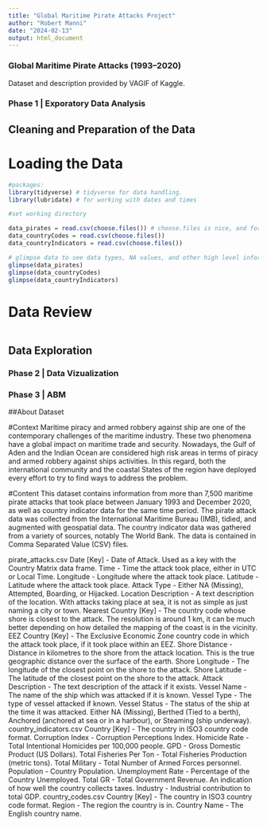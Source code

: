 ```yaml
---
title: "Global Maritime Pirate Attacks Project"
author: "Robert Manni"
date: "2024-02-13"
output: html_document
---
```


### Global Maritime Pirate Attacks (1993–2020)

Dataset and description provided by VAGIF of Kaggle. 

### Phase 1 | Exporatory Data Analysis

## Cleaning and Preparation of the Data

# Loading the Data

```r
#packages:
library(tidyverse) # tidyverse for data handling.
library(lubridate) # for working with dates and times

#set working directory

data_pirates = read.csv(choose.files()) # choose.files is nice, and for some reason it's not grabbing the files in the working directory anyway.
data_countryCodes = read.csv(choose.files())
data_countryIndicators = read.csv(choose.files())

# glimpse data to see data types, NA values, and other high level information
glimpse(data_pirates)
glimpse(data_countryCodes)
glimpse(data_countryIndicators)

```

# Data Review

```r

```


## Data Exploration 

### Phase 2 | Data Vizualization 

### Phase 3 | ABM

##About Dataset

#Context
Maritime piracy and armed robbery against ship are one of the contemporary challenges of the maritime industry. These two phenomena have a global impact on maritime trade and security.
Nowadays, the Gulf of Aden and the Indian Ocean are considered high risk areas in terms of piracy and armed robbery against ships activities. In this regard, both the international community and the coastal States of the region have deployed every effort to try to find ways to address the problem.

#Content
This dataset contains information from more than 7,500 maritime pirate attacks that took place between January 1993 and December 2020, as well as country indicator data for the same time period. The pirate attack data was collected from the International Maritime Bureau (IMB), tidied, and augmented with geospatial data. The country indicator data was gathered from a variety of sources, notably The World Bank. The data is contained in Comma Separated Value (CSV) files.

pirate_attacks.csv
Date [Key] - Date of Attack. Used as a key with the Country Matrix data frame.
Time - Time the attack took place, either in UTC or Local Time.
Longitude - Longitude where the attack took place.
Latitude - Latitude where the attack took place.
Attack Type - Either NA (Missing), Attempted, Boarding, or Hijacked.
Location Description - A text description of the location. With attacks taking place at sea, it is not as simple as just naming a city or town.
Nearest Country [Key] - The country code whose shore is closest to the attack. The resolution is around 1 km, it can be much better depending on how detailed the mapping of the coast is in the vicinity.
EEZ Country [Key] - The Exclusive Economic Zone country code in which the attack took place, if it took place within an EEZ.
Shore Distance - Distance in kilometres to the shore from the attack location. This is the true geographic distance over the surface of the earth.
Shore Longitude - The longitude of the closest point on the shore to the attack.
Shore Latitude - The latitude of the closest point on the shore to the attack.
Attack Description - The text description of the attack if it exists.
Vessel Name - The name of the ship which was attacked if it is known.
Vessel Type - The type of vessel attacked if known.
Vessel Status - The status of the ship at the time it was attacked. Either NA (Missing), Berthed (Tied to a berth), Anchored (anchored at sea or in a harbour), or Steaming (ship underway).
country_indicators.csv
Country [Key] - The country in ISO3 country code format.
Corruption Index - Corruption Perceptions Index.
Homicide Rate - Total Intentional Homicides per 100,000 people.
GPD - Gross Domestic Product (US Dollars).
Total Fisheries Per Ton - Total Fisheries Production (metric tons).
Total Military - Total Number of Armed Forces personnel.
Population - Country Population.
Unemployment Rate - Percentage of the Country Unemployed.
Total GR - Total Government Revenue. An indication of how well the country collects taxes.
Industry - Industrial contribution to total GDP.
country_codes.csv
Country [Key] - The country in ISO3 country code format.
Region - The region the country is in.
Country Name - The English country name.
